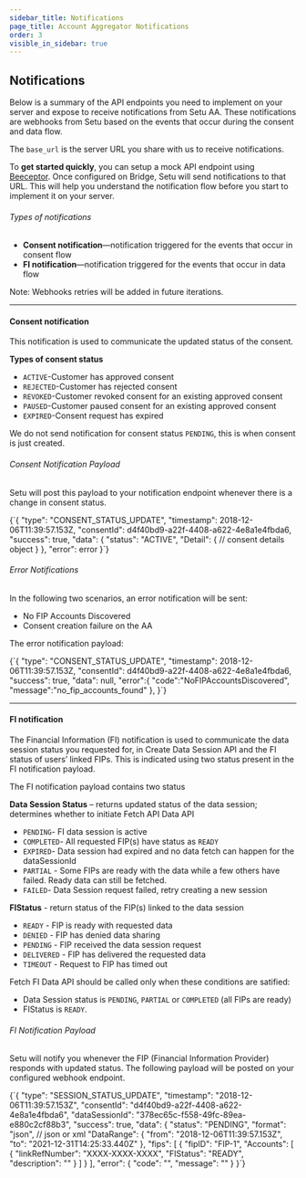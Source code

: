 ```yaml
---
sidebar_title: Notifications
page_title: Account Aggregator Notifications
order: 3
visible_in_sidebar: true
---
```


## Notifications

Below is a summary of the API endpoints you need to implement on your server and expose to receive notifications from Setu AA. These notifications are webhooks from Setu based on the events that occur during the consent and data flow.

The `base_url` is the server URL you share with us to receive notifications.

To **get started quickly**, you can setup a mock API endpoint using <a href="https://beeceptor.com/" target="_blank">Beeceptor</a>. Once configured on Bridge, Setu will send notifications to that URL. This will help you understand the notification flow before you start to implement it on your server.

###### Types of notifications

-   **Consent notification**—notification triggered for the events that occur in consent flow
-   **FI notification**—notification triggered for the events that occur in data flow

Note: Webhooks retries will be added in future iterations.

<hr class="primary" />

#### Consent notification

This notification is used to communicate the updated status of the consent.

**Types of consent status**

-   `ACTIVE`-Customer has approved consent
-   `REJECTED`-Customer has rejected consent
-   `REVOKED`-Customer revoked consent for an existing approved consent
-   `PAUSED`-Customer paused consent for an existing approved consent
-   `EXPIRED`-Consent request has expired

We do not send notification for consent status `PENDING`, this is when consent is just created.

###### Consent Notification Payload

Setu will post this payload to your notification endpoint whenever there is a change in consent status.

<CodeBlockWithCopy language="json">
    {`{
  "type": "CONSENT_STATUS_UPDATE",
  "timestamp": 2018-12-06T11:39:57.153Z,
  "consentId": d4f40bd9-a22f-4408-a622-4e8a1e4fbda6,
  "success": true,
  "data": {
    "status": "ACTIVE", 
    "Detail": {                            
                        // consent details object
                   }
  },
  "error": error
}`}
</CodeBlockWithCopy>

###### Error Notifications
In the following two scenarios, an error notification will be sent:
- No FIP Accounts Discovered
- Consent creation failure on the AA

The error notification payload:

<CodeBlockWithCopy language="json">
    {`{
  "type": "CONSENT_STATUS_UPDATE",
  "timestamp": 2018-12-06T11:39:57.153Z,
  "consentId": d4f40bd9-a22f-4408-a622-4e8a1e4fbda6,
  "success": true,
  "data": null,
  "error":{
      "code":"NoFIPAccountsDiscovered",
      "message":"no_fip_accounts_found"
   },
}`}
</CodeBlockWithCopy>

<hr class="primary" />

#### FI notification

The Financial Information (FI) notification is used to communicate the data session status you requested for, in Create Data Session API and the FI status of users’ linked FIPs. This is indicated using two status present in the FI notification payload.

The FI notification payload contains two status

**Data Session Status** – returns updated status of the data session; determines whether to initiate Fetch API Data API

-   `PENDING`- FI data session is active
-   `COMPLETED`- All requested FIP(s) have status as `READY`
-   `EXPIRED`- Data session had expired and no data fetch can happen for the dataSessionId
-   `PARTIAL` - Some FIPs are ready with the data while a few others have failed. Ready data can still be fetched. <ReadMore />
-   `FAILED`- Data Session request failed, retry creating a new session

**FIStatus** - return status of the FIP(s) linked to the data session

-   `READY` - FIP is ready with requested data
-   `DENIED` - FIP has denied data sharing
-   `PENDING` - FIP received the data session request
-   `DELIVERED` - FIP has delivered the requested data
-   `TIMEOUT` - Request to FIP has timed out

Fetch FI Data API should be called only when these conditions are satified:

-   Data Session status is `PENDING`, `PARTIAL` or `COMPLETED` (all FIPs are ready)
-   FIStatus is `READY`.

###### FI Notification Payload

Setu will notify you whenever the FIP (Financial Information Provider) responds with updated status. The following payload will be posted on your configured webhook endpoint.

<CodeBlockWithCopy language="json">
    {`{
  "type": "SESSION_STATUS_UPDATE",
  "timestamp": "2018-12-06T11:39:57.153Z",
  "consentId": "d4f40bd9-a22f-4408-a622-4e8a1e4fbda6",
  "dataSessionId": "378ec65c-f558-49fc-89ea-e880c2cf88b3",
  "success": true,
  "data": {
    "status": "PENDING",
    "format": "json", // json or xml
    "DataRange": {
      "from": "2018-12-06T11:39:57.153Z",
      "to": "2021-12-31T14:25:33.440Z"
    },
    "fips": [
      {
        "fipID": "FIP-1",
        "Accounts": [
          {
            "linkRefNumber": "XXXX-XXXX-XXXX",
            "FIStatus": "READY",
            "description": ""
          }
        ]
      }
    ],
    "error": {
      "code": "",
      "message": ""
    }
  }`}
</CodeBlockWithCopy>

<WasPageHelpful />

